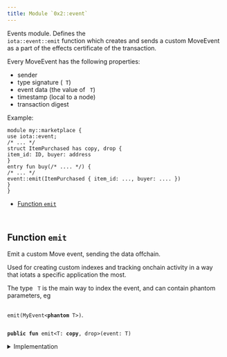 ```yaml
---
title: Module `0x2::event`
---
```


<Link id="0x2_event"/>
Events module. Defines the <code>
iota::event::emit</code> function which
creates and sends a custom MoveEvent as a part of the effects
certificate of the transaction.

Every MoveEvent has the following properties:
- sender
- type signature (<code>
T</code>)
- event data (the value of <code>
T</code>)
- timestamp (local to a node)
- transaction digest

Example:
```
module my::marketplace {
use iota::event;
/* ... */
struct ItemPurchased has copy, drop {
item_id: ID, buyer: address
}
entry fun buy(/* .... */) {
/* ... */
event::emit(ItemPurchased { item_id: ..., buyer: .... })
}
}
```


-  [Function `emit`](#0x2_event_emit)


<pre><code>
</code></pre>



<Link id="0x2_event_emit"></Link>

## Function `emit`

Emit a custom Move event, sending the data offchain.

Used for creating custom indexes and tracking onchain
activity in a way that iotats a specific application the most.

The type <code>
T</code> is the main way to index the event, and can contain
phantom parameters, eg <code>
<Link href="../iota-framework/event#0x2_event_emit">emit</Link>(MyEvent&lt;<b>phantom</b> T&gt;)</code>.


<pre><code>
<b>public</b> <b>fun</b> <Link href="../iota-framework/event#0x2_event_emit">emit</Link>&lt;T: <b>copy</b>, drop&gt;(<Link href="../iota-framework/event#0x2_event">event</Link>: T)
</code></pre>



<details>
<summary>Implementation</summary>


<pre><code>
<b>public</b> <b>native</b> <b>fun</b> <Link href="../iota-framework/event#0x2_event_emit">emit</Link>&lt;T: <b>copy</b> + drop&gt;(<Link href="../iota-framework/event#0x2_event">event</Link>: T);
</code></pre>



</details>
